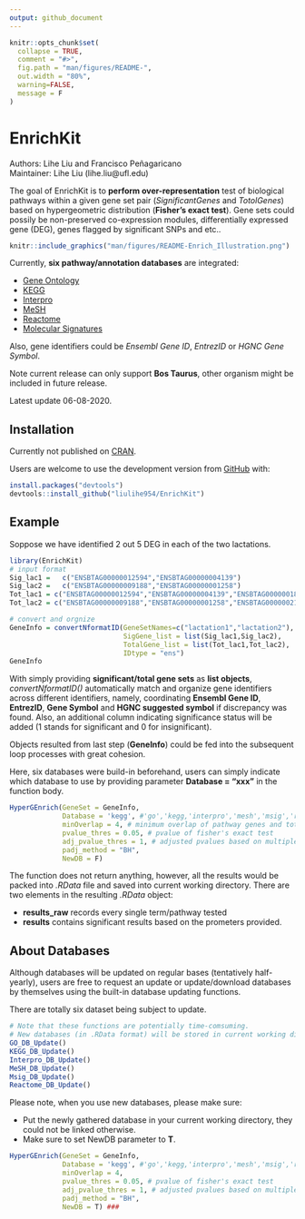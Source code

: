 ```yaml
---
output: github_document
---
```


<!-- README.md is generated from README.Rmd. Please edit that file -->

```r
knitr::opts_chunk$set(
  collapse = TRUE,
  comment = "#>",
  fig.path = "man/figures/README-",
  out.width = "80%",
  warning=FALSE,
  message = F
)
```

# EnrichKit

Authors: Lihe Liu and Francisco Peñagaricano  
Maintainer: Lihe Liu (lihe.liu@ufl.edu)

<!-- badges: start -->
<!-- badges: end -->

The goal of EnrichKit is to **perform over-representation** test of biological pathways within a given gene set pair (*SignificantGenes* and *TotolGenes*) based on hypergeometric distribution (**Fisher's exact test**). Gene sets could possily be non-preserved co-expression modules, differentially expressed gene (DEG), genes flagged by significant SNPs and etc..

```r
knitr::include_graphics("man/figures/README-Enrich_Illustration.png")
```

Currently, **six pathway/annotation databases** are integrated:

- [Gene Ontology](http://ensemblgenomes.org/info/access/biomart)
- [KEGG](https://www.genome.jp/kegg/)
- [Interpro](http://ensemblgenomes.org/info/access/biomart)
- [MeSH](https://scholar.google.com/scholar?hl=en&as_sdt=0%2C10&q=The+MeSH+translation+maintenance+system%3A+structure%2C+interface+design%2C+and+implementation.&btnG=)
- [Reactome](https://reactome.org/download-data)
- [Molecular Signatures](https://data.broadinstitute.org/gsea-msigdb/msigdb/release/)

Also, gene identifiers could be *Ensembl Gene ID*, *EntrezID* or *HGNC Gene Symbol*.  

Note current release can only support **Bos Taurus**, other organism might be included in future release.  

Latest update 06-08-2020.  

## Installation

Currently not published on [CRAN](https://CRAN.R-project.org).

Users are welcome to use the development version from [GitHub](https://github.com/) with:

```r
install.packages("devtools")
devtools::install_github("liulihe954/EnrichKit")

```

## Example

Soppose we have identified 2 out 5 DEG in each of the two lactations. 

```r
library(EnrichKit)
# input format
Sig_lac1 =   c("ENSBTAG00000012594","ENSBTAG00000004139")
Sig_lac2 =   c("ENSBTAG00000009188","ENSBTAG00000001258")
Tot_lac1 = c("ENSBTAG00000012594","ENSBTAG00000004139","ENSBTAG00000018278","ENSBTAG00000021997","ENSBTAG00000008482")
Tot_lac2 = c("ENSBTAG00000009188","ENSBTAG00000001258","ENSBTAG00000021819","ENSBTAG00000019404","ENSBTAG00000015212")

# convert and orgnize
GeneInfo = convertNformatID(GeneSetNames=c("lactation1","lactation2"),
                            SigGene_list = list(Sig_lac1,Sig_lac2),
                            TotalGene_list = list(Tot_lac1,Tot_lac2),
                            IDtype = "ens")
GeneInfo
```

With simply providing **significant/total gene sets** as **list objects**, *convertNformatID()* automatically match and organize gene identifiers across different identifiers, namely, coordinating **Ensembl Gene ID**, **EntrezID**, **Gene Symbol** and **HGNC suggested symbol** if discrepancy was found. Also, an additional column indicating significance status will be added (1 stands for significant and 0 for insignificant).

Objects resulted from last step (**GeneInfo**) could be fed into the subsequent loop processes with great cohesion.   

Here, six databases were build-in beforehand, users can simply indicate which database to use by providing parameter **Database = "xxx"** in the function body. 

```r
HyperGEnrich(GeneSet = GeneInfo,
             Database = 'kegg', #'go','kegg,'interpro','mesh','msig','reactome'
             minOverlap = 4, # minimum overlap of pathway genes and total genes
             pvalue_thres = 0.05, # pvalue of fisher's exact test
             adj_pvalue_thres = 1, # adjusted pvalues based on multiple testing correction
             padj_method = "BH",
             NewDB = F)
```

The function does not return anything, however, all the results would be packed into *.RData* file and saved into current working directory. There are two elements in the resulting *.RData* object:

- **results_raw** records every single term/pathway tested  
- **results** contains significant results based on the prometers provided.

## About Databases

Although databases will be updated on regular bases (tentatively half-yearly), users are free to request an update or update/download databases by themselves using the built-in database updating functions. 

There are totally six dataset being subject to update.

```r
# Note that these functions are potentially time-comsuming.
# New databases (in .RData format) will be stored in current working directory
GO_DB_Update()
KEGG_DB_Update()
Interpro_DB_Update()
MeSH_DB_Update()
Msig_DB_Update()
Reactome_DB_Update()
```

Please note, when you use new databases, please make sure:  

- Put the newly gathered database in your current working directory, they could not be linked otherwise.  
- Make sure to set NewDB parameter to **T**.  

```r
HyperGEnrich(GeneSet = GeneInfo,
             Database = 'kegg', #'go','kegg,'interpro','mesh','msig','reactome'
             minOverlap = 4,
             pvalue_thres = 0.05, # pvalue of fisher's exact test
             adj_pvalue_thres = 1, # adjusted pvalues based on multiple testing correction
             padj_method = "BH",
             NewDB = T) ###
```

